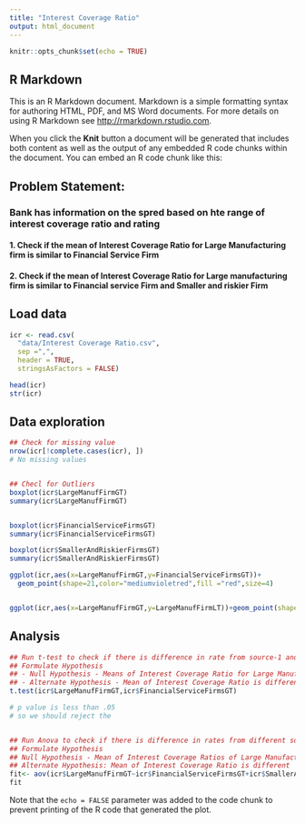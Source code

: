 ```yaml
---
title: "Interest Coverage Ratio"
output: html_document
---
```


```r
knitr::opts_chunk$set(echo = TRUE)
```

## R Markdown

This is an R Markdown document. Markdown is a simple formatting syntax for authoring HTML, PDF, and MS Word documents. For more details on using R Markdown see <http://rmarkdown.rstudio.com>.

When you click the **Knit** button a document will be generated that includes both content as well as the output of any embedded R code chunks within the document. You can embed an R code chunk like this:

## Problem Statement:
### Bank has information on the spred based on hte range of interest coverage ratio and rating 
#### 1. Check if the mean of Interest Coverage Ratio for Large Manufacturing firm is similar to Financial Service Firm
#### 2. Check if the mean of Interest Coverage Ratio for Large manufacturing firm is similar to Financial service Firm and Smaller and riskier Firm 

## Load data
```r
icr <- read.csv(
  "data/Interest Coverage Ratio.csv",
  sep =",",
  header = TRUE, 
  stringsAsFactors = FALSE)

head(icr)
str(icr)
```
## Data exploration
```r
## Check for missing value 
nrow(icr[!complete.cases(icr), ])
# No missing values


## Checl for Outliers 
boxplot(icr$LargeManufFirmGT)
summary(icr$LargeManufFirmGT)


boxplot(icr$FinancialServiceFirmsGT)
summary(icr$FinancialServiceFirmsGT)

boxplot(icr$SmallerAndRiskierFirmsGT)
summary(icr$SmallerAndRiskierFirmsGT)

ggplot(icr,aes(x=LargeManufFirmGT,y=FinancialServiceFirmsGT))+
  geom_point(shape=21,color="mediumvioletred",fill ="red",size=4)


ggplot(icr,aes(x=LargeManufFirmGT,y=LargeManufFirmLT))+geom_point(shape=1)

```
## Analysis
```r
## Run t-test to check if there is difference in rate from source-1 and source-2 
## Formulate Hypothesis
## - Null Hypothesis - Means of Interest Coverage Ratio for Large Manufacturing Firm is similar to Financial Service Firm
## - Alternate Hypothesis - Mean of Interest Coverage Ratio is different
t.test(icr$LargeManufFirmGT,icr$FinancialServiceFirmsGT)

# p value is less than .05
# so we should reject the 


## Run Anova to check if there is difference in rates from different sources 
## Formulate Hypothesis
## Null Hypothesis - Mean of Interest Coverage Ratios of Large Manufacturing Firm, Financial Service Firm and Smaller and Riskier Firm are same
## Alternate Hypothesis: Mean of Interest Coverage Ratio is different
fit<- aov(icr$LargeManufFirmGT~icr$FinancialServiceFirmsGT+icr$SmallerAndRiskierFirmsGT)
fit
```


Note that the `echo = FALSE` parameter was added to the code chunk to prevent printing of the R code that generated the plot.
